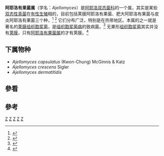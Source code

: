 {{Automatic taxobox
| taxon = Ajellomyces
| authority = McDonough & A.L.Lewis (1968)
| image = 
| image_caption = 
| subdivision_ranks = [[种|种]]
| subdivision = 
*Ajellomyces capsulatus
*Ajellomyces crescens
*Ajellomyces dermatitidis
}}

'''阿耶洛有果菌属'''（学名：''Ajellomyces''）是[[阿耶洛双态菌科|阿耶洛双态菌科]]的一个属，其实是某些[[双态性真菌|双态性真菌]]在[[有性生殖|有性生殖]]相的{{le|有果形|teleomorph}}，目前包括荚膜阿耶洛有果菌、肥大阿耶洛有果菌与皮炎阿耶洛有果菌三个种，<ref>{{cite book|last=Sigler L.|title= Ajellomyces crescens sp. nov., taxonomy of Emmonsia spp., and relatedness with Blastomyces dermatitidis (teleomorph Ajellomyces dermatitidis) J Med Vet Mycol. 1996;34:303–14.|url=https://pubmed.ncbi.nlm.nih.gov/8912163/}}</ref> <ref>{{cite book|last=Untereiner WA, Scott JA, Naveau FA, Sigler L, Bachewich J, Angus A (2004).|title="The Ajellomycetaceae, a new family of vertebrate-associated Onygenales". Mycologia. 96 (4): 812–821. doi:10.2307/3762114. JSTOR 3762114. PMID 21148901.|url=https://www.jstor.org/stable/3762114?seq=1}}</ref>
它们分布广泛，特别是在热带地区。本属的{{le|无果形|anamorph}}之一就是著名的[[荚膜组织胞浆菌|荚膜组织胞浆菌]]，是[[组织胞浆菌病|组织胞浆菌病]]的致病菌。<ref>{{cite book|last=Rahim MA, Zaman S, Amin MR, Uddin KN, Ma JC.|title=Histoplasmosis: An Emerging or Neglected Disease in Bangladesh?  A Systematic Review. Oman Med J. 2020 Feb 16;35(1):e91. doi: 10.5001/omj.2020.09. PMID 32095275; PMCID: PMC7024808.|url=https://pubmed.ncbi.nlm.nih.gov/32095275/}}</ref> 无果形[[荚膜组织胞浆菌|组织胞浆菌]]其实并没有[[荚膜|荚膜]]，只有[[阿耶洛有果菌属|阿耶洛有果菌属]]的{{le|有果形|teleomorph}}才有荚膜。<ref>{{cite book|last=Guimarães AJ, de Cerqueira MD, Nosanchuk JD (2011).|title="Surface architecture of Histoplasma capsulatum". Frontiers in Microbiology. 2: 225. doi:10.3389/fmicb.2011.00225. PMC 3220077. PMID 22121356.|url=https://www.ncbi.nlm.nih.gov/pmc/articles/PMC3220077/}}</ref>

==下属物种==
* ''Ajellomyces capsulatus'' (Kwon-Chung) McGinnis & Katz
* ''Ajellomyces crescens'' Sigler
* ''Ajellomyces dermatitidis''

==參看==
{{Portal|真菌}}

==參考==
{{reflist}}

{{真菌}}
{{真菌病}}
{{Taxonbar}}
[[Category:真菌形態學與解剖學|Z]]
[[Category:真菌性疾病|Z]]
[[Category:1906年描述的分类群|Z]]
[[Category:爪甲团囊菌目|Z]]
[[Category:阿耶洛双态菌科|Z]]